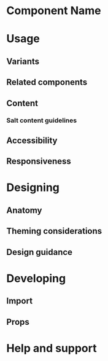 # Component Name

<!-- Add some introductory text that briefly explains the purpose of the component and anything else of note. Add an example image here of the default/most common usage with code samples. 

Include a *When to use ComponentName* bulleted list of scenarios in which this component can be used, and a corresponding *When not to use ComponentName* list of when an alternative component should be used in it's place with links to the documentation for those components.  -->

# Usage

<!-- This tab contains all the information on how all possible variants of the component can be used under the following headings    -->

## Variants

<!-- A visual list of all the available variants of the component, each example will have a corresponding code sample and some introductory/explanatory text    -->

## Related components

<!-- A bulleted list of any related components (links) along with an explanation of how they are related    -->

## Content

<!-- Add any component-specific content guidance here, use visual examples where appropriate.    -->

### Salt content guidelines

<!-- Link out to the content guidelines section of the site.    -->

## Accessibility

<!-- Describe any considerations the users may need to take into account when using the component.    -->

## Responsiveness

<!-- Describe how the component behaves in responsive situations, and any limitations/restrictions.   -->

# Designing

## Anatomy

<!-- Insert a visual anatomy diagram with an accompanying paragraph if required.   -->

## Theming considerations

<!-- Describe how Salt characteristics and theming impact the component, and any modifications that can be made.   -->

## Design guidance

<!-- Add a bulleted list of any other design-related guidance the user may need to consider.   -->

# Developing

## Import

<!-- Add a code sample of the API call required to import this component into your application.   -->

## Props

<!-- Insert a table of the props for this component in the following format:
   
| Prop  | Description | Data type | Default  | Mandatory (?)  |
|-------|-------------|-----------|----------|----------------|
|       |             |           |          |                |
|       |             |           |          |                |
|       |             |           |          |                |

-->

# Help and support

<!-- Insert the standard block containing information on where users can get more support   -->

